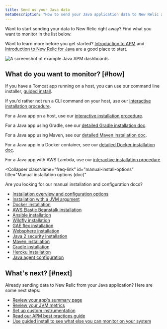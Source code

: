 ```yaml
---
title: Send us your Java data 
metaDescription: "How to send your Java application data to New Relic and get the most out of that data."
---
```



Want to start sending your data to New Relic right away? Find what you want to monitor in the list below.

Want to learn more before you get started? [Introduction to APM](/docs/apm/new-relic-apm/getting-started/introduction-apm) and [Introduction to New Relic for Java](/docs/apm/agents/java-agent/getting-started/introduction-new-relic-java) are a good place to start.

<img
  title="Example Java APM dashboards"
  alt="A screenshot of example Java APM dashboards"
  src={javaApmExampleImage}
/>

## What do you want to monitor? [#how]

<CollapserGroup>
  <Collapser
    className="freq-link"
    id="on-host-tomcat"
    title="Tomcat app running on a host (UI)"
  >

  If you have a Tomcat app running on a host, you can use our command line installer, [guided install](https://one.newrelic.com/nr1-core?state=588ed629-42d0-08ca-5da4-b2857d2c334c).

  If you'd rather not run a CLI command on your host, use our [interactive installation procedure](https://one.newrelic.com/nr1-core?state=d7f45117-b8dc-9e34-1190-358953c0c88e).
  

  </Collapser>
  <Collapser
    className="freq-link"
    id="on-host"
    title="App on a host (UI)"
  >

  For a Java app on a host, use our [interactive installation procedure](https://one.newrelic.com/nr1-core?state=d7f45117-b8dc-9e34-1190-358953c0c88e).

  </Collapser>
  <Collapser
    className="freq-link"
    id="gradle"
    title="App using Gradle (doc)"
  >

  For a Java app using Gradle, see our [detailed Gradle installation doc](/docs/apm/agents/java-agent/additional-installation/install-java-agent-using-gradle/).

  </Collapser>
  <Collapser
    className="freq-link"
    id="maven"
    title="App using Maven (doc)"
  >

  For a Java app using Maven, see our [detailed Maven installation doc](/docs/apm/agents/java-agent/additional-installation/install-java-agent-using-maven/).

  </Collapser>
  <Collapser
    className="freq-link"
    id="docker"
    title="App in a Docker container (doc)"
  >

  For a Java app in a Docker container, see our [detailed Docker installation doc](/docs/apm/agents/java-agent/additional-installation/install-new-relic-java-agent-docker/).

  </Collapser>
  <Collapser
    className="freq-link"
    id="aws-lambda"
    title="App with AWS Lambda (UI)"
  >

  For a Java app with AWS Lambda, use our [interactive installation procedure](https://one.newrelic.com/nr1-core?state=5d2350c2-c8a7-80f6-9930-62ba8b72898f).
  

  </Collapser>

  <Collapser
    className="freq-link"
    id="manual-install-options"
    title="Manual installation options (doc)"
  >

  Are you looking for our manual installation and configuration docs?

  * [Installation overview and configuration options](/docs/apm/agents/java-agent/getting-started/introduction-new-relic-java)
  * [Installation with a JVM argument](/docs/apm/agents/java-agent/installation/include-java-agent-jvm-argument)
  * [Docker installation](/docs/apm/agents/java-agent/additional-installation/install-new-relic-java-agent-docker)
  * [AWS Elastic Beanstalk installation](/docs/apm/agents/java-agent/additional-installation/aws-elastic-beanstalk-installation-java)
  * [Ansible installation](/docs/apm/agents/java-agent/additional-installation/install-new-relic-java-agent-ansible)
  * [Wildfly installation](/docs/apm/agents/java-agent/additional-installation/wildfly-installation-java)
  * [GAE flex installation](docs/apm/agents/java-agent/additional-installation/install-new-relic-java-agent-gae-flexible-environment)
  * [Websphere installation](/docs/apm/agents/java-agent/additional-installation/ibm-websphere-application-server)
  * [Java 2 security installation](/docs/apm/agents/java-agent/installation/install-java-agent-java-2-security)
  * [Maven installation](/docs/apm/agents/java-agent/additional-installation/install-java-agent-using-maven)
  * [Gradle installation](/docs/apm/agents/java-agent/additional-installation/install-java-agent-using-gradle)
  * [Heroku installation](/docs/apm/agents/java-agent/heroku/java-agent-heroku)
  * [Java agent configuration](/docs/apm/agents/java-agent/configuration/java-agent-configuration-config-file)


  </Collapser>

</CollapserGroup>

## What's next? [#next]

Already sending data to New Relic from your Java application? Here are some next steps:

* [Review your app's summary page](/docs/apm/apm-ui-pages/monitoring/apm-summary-page-view-transaction-apdex-usage-data)
* [Review your JVM metrics](/docs/apm/agents/java-agent/features/jvms-page-java-view-app-server-metrics-jmx)
* [Set up custom instrumentation](/docs/apm/agents/java-agent/custom-instrumentation/custom-instrumentation-editor-instrument-ui/)
* [Read our APM best practices guide](/docs/new-relic-solutions/best-practices-guides/full-stack-observability/apm-best-practices-guide/)
* [Use guided install to see what else you can monitor on your system](https://one.newrelic.com/nr1-core?state=b569e7a9-07fb-bbbc-7aed-2cd6161ca5e7)
